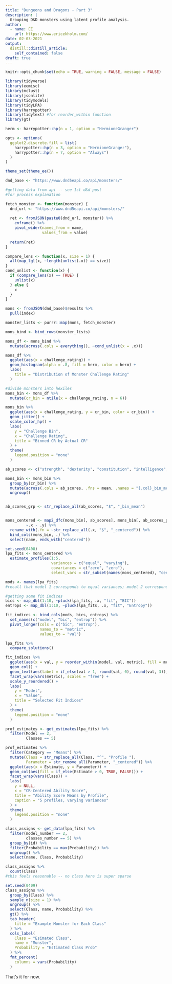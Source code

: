 ```yaml
---
title: "Dungeons and Dragons - Part 3"
description: |
  Grouping D&D monsters using latent profile analysis.
author:
  - name: EE
    url: https://www.ericekholm.com/
date: 02-03-2021
output:
  distill::distill_article:
    self_contained: false
draft: true
---
```



```r
knitr::opts_chunk$set(echo = TRUE, warning = FALSE, message = FALSE)

library(tidyverse)
library(eemisc)
library(mclust)
library(jsonlite)
library(tidymodels)
library(tidyLPA)
library(harrypotter)
library(tidytext) #for reorder_within function
library(gt)

herm <- harrypotter::hp(n = 1, option = "HermioneGranger")

opts <- options(
  ggplot2.discrete.fill = list(
    harrypotter::hp(n = 3, option = "HermioneGranger"),
    harrypotter::hp(n = 7, option = "Always")
  )
)

theme_set(theme_ee())

dnd_base <- "https://www.dnd5eapi.co/api/monsters/"

#getting data from api -- see 1st d&d post
#for process explanation

fetch_monster <- function(monster) {
  dnd_url <- "https://www.dnd5eapi.co/api/monsters/"
  
  ret <- fromJSON(paste0(dnd_url, monster)) %>%
    enframe() %>%
    pivot_wider(names_from = name,
                values_from = value)
  
  return(ret)
}

compare_lens <- function(x, size = 1) {
  all(map_lgl(x, ~length(unlist(.x)) == size))
}
cond_unlist <- function(x) {
  if (compare_lens(x) == TRUE) {
    unlist(x)
  } else {
    x
  }
}

mons <- fromJSON(dnd_base)$results %>%
  pull(index)

monster_lists <- purrr::map(mons, fetch_monster)

mons_bind <- bind_rows(monster_lists)

mons_df <- mons_bind %>%
  mutate(across(.cols = everything(), ~cond_unlist(x = .x)))

```


```r
mons_df %>%
  ggplot(aes(x = challenge_rating)) +
  geom_histogram(alpha = .8, fill = herm, color = herm) +
  labs(
    title = "Distribution of Monster Challenge Rating"
  )
```


```r
#divide monsters into hexiles
mons_bin <- mons_df %>%
  mutate(cr_bin = ntile(x = challenge_rating, n = 6)) 

mons_bin %>%
  ggplot(aes(x = challenge_rating, y = cr_bin, color = cr_bin)) +
  geom_jitter() +
  scale_color_hp() +
  labs(
    y = "Challenge Bin",
    x = "Challenge Rating",
    title = "Binned CR by Actual CR"
  ) +
  theme(
    legend.position = "none"
  )
```

```r
ab_scores <- c("strength", "dexterity", "constitution", "intelligence", "wisdom", "charisma")

mons_bin <- mons_bin %>%
  group_by(cr_bin) %>%
  mutate(across(.cols = ab_scores, .fns = mean, .names = "{.col}_bin_mean")) %>%
  ungroup()


ab_scores_grp <- str_replace_all(ab_scores, "$", "_bin_mean")


mons_centered <- map2_dfc(mons_bin[, ab_scores], mons_bin[, ab_scores_grp],
         ~.x - .y) %>%
  rename_with(.fn = ~str_replace_all(.x, "$", "_centered")) %>%
  bind_cols(mons_bin, .) %>%
  select(name, ends_with("centered"))
```


```r
set.seed(0408)
lpa_fits <- mons_centered %>%
  estimate_profiles(1:5,
                    variances = c("equal", "varying"),
                    covariances = c("zero", "zero"),
                    select_vars = str_subset(names(mons_centered), "centered"))
```


```r
mods <- names(lpa_fits)
#recall that model 1 corresponds to equal variances; model 2 corresponds to varying variances

#getting some fit indices
bics <- map_dbl(1:10, ~pluck(lpa_fits, .x, "fit", "BIC"))
entrops <- map_dbl(1:10, ~pluck(lpa_fits, .x, "fit", "Entropy"))

fit_indices <- bind_cols(mods, bics, entrops) %>%
  set_names(c("model", "bic", "entrop")) %>%
  pivot_longer(cols = c("bic", "entrop"),
               names_to = "metric",
               values_to = "val")

lpa_fits %>%
  compare_solutions()

```


```r
fit_indices %>%
  ggplot(aes(x = val, y = reorder_within(model, val, metric), fill = metric)) +
  geom_col() +
  geom_text(aes(label = if_else(val > 1, round(val, 0), round(val, 3)), x = val - .01), hjust = 1, color = "white") +
  facet_wrap(vars(metric), scales = "free") +
  scale_y_reordered() +
  labs(
    y = "Model",
    x = "Value",
    title = "Selected Fit Indices"
  ) +
  theme(
    legend.position = "none"
  )
```

```r
prof_estimates <- get_estimates(lpa_fits) %>%
  filter(Model == 2,
         Classes == 5)

prof_estimates %>%
  filter(Category == "Means") %>%
  mutate(Class = str_replace_all(Class, "^", "Profile "),
         Parameter = str_remove_all(Parameter, "_centered")) %>%
  ggplot(aes(x = Estimate, y = Parameter)) +
  geom_col(aes(fill = if_else(Estimate > 0, TRUE, FALSE))) +
  facet_wrap(vars(Class)) +
  labs(
    y = NULL,
    x = "CR-Centered Ability Score",
    title = "Ability Score Means by Profile",
    caption = "5 profiles, varying variances"
  ) +
  theme(
    legend.position = "none"
  )

```



```r
class_assigns <- get_data(lpa_fits) %>%
  filter(model_number == 2,
         classes_number == 5) %>%
  group_by(id) %>%
  filter(Probability == max(Probability)) %>%
  ungroup() %>%
  select(name, Class, Probability)

class_assigns %>%
  count(Class)
#this feels reasonable -- no class here is super sparse
```

```r
set.seed(0409)
class_assigns %>%
  group_by(Class) %>%
  sample_n(size = 1) %>%
  ungroup() %>%
  select(Class, name, Probability) %>%
  gt() %>%
  tab_header(
    title = "Example Monster for Each Class"
  ) %>%
  cols_label(
    Class = "Esimated Class",
    name = "Monster",
    Probability = "Estimated Class Prob"
  ) %>%
  fmt_percent(
    columns = vars(Probability)
  )
```


That's it for now.





